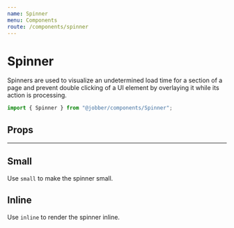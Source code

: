 ```yaml
---
name: Spinner
menu: Components
route: /components/spinner
---
```



# Spinner

<ComponentStatus stage="pre" responsive="no" accessible="no" />

Spinners are used to visualize an undetermined load time for a section of a page
and prevent double clicking of a UI element by overlaying it while its action is
processing.

```ts
import { Spinner } from "@jobber/components/Spinner";
```

<Playground>
  <Spinner />
</Playground>

## Props

<Props of={Spinner} />

---

<!--
  It is not necessary to provide an example of each prop. Use usage examples to
  highlight key features of a component or particular considerations.

  See `Button.mdx` for a good example of this.
-->

## Small

Use `small` to make the spinner small.

<Playground>
  <Spinner small={true} />
</Playground>

## Inline

Use `inline` to render the spinner inline.

<Playground>
  <Spinner inline={true} />
</Playground>
